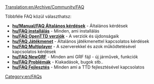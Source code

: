[[Translation:en/Archive/Community/FAQ]]
{{hu/Manual/Tartalomjegyzék}}

Többféle FAQ közül választhatsz:

*'''[[hu/Manual/FAQ Általános kérdések]]''' - Általános kérdések
*'''[[hu/FAQ installálás]]''' - Minden, ami installálás
*'''[[hu/FAQ OpenTTD verziók]]''' - A verziók és újdonságaik
*'''[[hu/FAQ Játékmenet]]''' - Általános játékmenettel kapcsolatos kérdések
*'''[[hu/FAQ Multiplayer]]''' - A szerverekkel és azok működtetésével kapcsolatos kérdések
*'''[[hu/FAQ NewGRF]]''' - Minden ami GRF fájl - új járművek, funkciók
*'''[[hu/FAQ Problémák]]''' - Kiakadások, bugok stb..
*'''[[hu/FAQ Fejlesztés]]''' - Minden ami a TTD fejlesztésével kapcsolatos

[[Category:en/FAQs]]